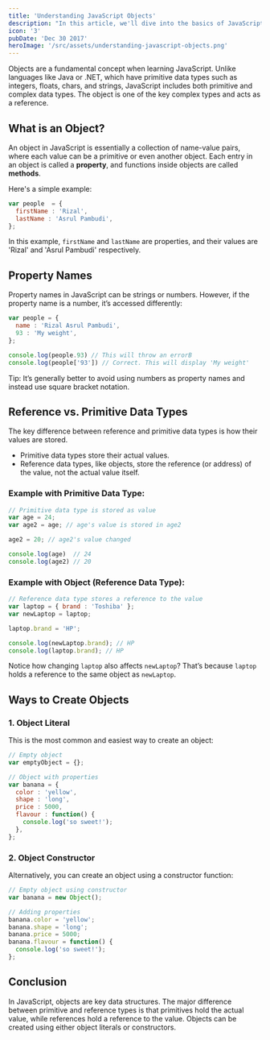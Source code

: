 ```yaml
---
title: 'Understanding JavaScript Objects'
description: "In this article, we'll dive into the basics of JavaScript objects, explore how they work, and understand the difference between primitive and reference data types. We'll also look at common ways to create objects."
icon: '3'
pubDate: 'Dec 30 2017'
heroImage: '/src/assets/understanding-javascript-objects.png'
---
```


Objects are a fundamental concept when learning JavaScript. Unlike languages like Java or .NET, which have primitive data types such as integers, floats, chars, and strings, JavaScript includes both primitive and complex data types. The object is one of the key complex types and acts as a reference.

## What is an Object?

An object in JavaScript is essentially a collection of name-value pairs, where each value can be a primitive or even another object. Each entry in an object is called a **property**, and functions inside objects are called **methods**.

Here's a simple example:

```javascript
var people  = {
  firstName : 'Rizal',
  lastName : 'Asrul Pambudi',
};
```

In this example, `firstName` and `lastName` are properties, and their values are 'Rizal' and 'Asrul Pambudi' respectively.

## Property Names

Property names in JavaScript can be strings or numbers. However, if the property name is a number, it’s accessed differently:

```javascript
var people = {
  name : 'Rizal Asrul Pambudi',
  93 : 'My weight',
};

console.log(people.93) // This will throw an errorB
console.log(people['93']) // Correct. This will display 'My weight'
```

Tip: It’s generally better to avoid using numbers as property names and instead use square bracket notation.

## Reference vs. Primitive Data Types

The key difference between reference and primitive data types is how their values are stored.
- Primitive data types store their actual values.
- Reference data types, like objects, store the reference (or address) of the value, not the actual value itself.

### Example with Primitive Data Type:

```javascript
// Primitive data type is stored as value
var age = 24;
var age2 = age; // age's value is stored in age2

age2 = 20; // age2's value changed

console.log(age)  // 24
console.log(age2) // 20
```

### Example with Object (Reference Data Type):

```javascript
// Reference data type stores a reference to the value
var laptop = { brand : 'Toshiba' };
var newLaptop = laptop;

laptop.brand = 'HP';

console.log(newLaptop.brand); // HP
console.log(laptop.brand); // HP
```

Notice how changing `laptop` also affects `newLaptop`? That’s because `laptop` holds a reference to the same object as `newLaptop`.

## Ways to Create Objects

### 1. Object Literal

This is the most common and easiest way to create an object:

```javascript
// Empty object
var emptyObject = {};

// Object with properties
var banana = {
  color : 'yellow',
  shape : 'long',
  price : 5000,
  flavour : function() { 
    console.log('so sweet!');
  },
};
```

### 2. Object Constructor

Alternatively, you can create an object using a constructor function:

```javascript
// Empty object using constructor
var banana = new Object();

// Adding properties
banana.color = 'yellow';
banana.shape = 'long';
banana.price = 5000;
banana.flavour = function() {
  console.log('so sweet!');
};
```

## Conclusion

In JavaScript, objects are key data structures. The major difference between primitive and reference types is that primitives hold the actual value, while references hold a reference to the value. Objects can be created using either object literals or constructors.
